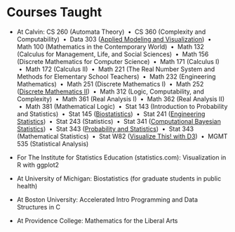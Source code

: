 
\pagebreak[1]

# Courses Taught

<!-- ```{r teaching-experience}
ezpickr::pick("data/teaching-experience.xlsx") %>%
  tidyr::fill(-why) %>%
  vitae::detailed_entries(what, when, with, where, why)
``` -->

* At Calvin: 
CS 260 (Automata Theory) $\ \bullet\ $
CS 360 (Complexity and Computability) $\ \bullet\ $
Data 303 ([Applied Modeling and Visualization](https://rpruim.github.io/ds303/S22/)) $\ \bullet\ $
Math 100 (Mathematics in the Contemporary World) $\ \bullet\ $ 
Math 132 (Calculus for Management, Life, and Social Sciences) $\ \bullet\ $ 
Math 156 (Discrete  Mathematics for Computer Science) $\ \bullet\ $ 
Math 171 (Calculus I) $\ \bullet\ $ 
Math 172 (Calculus II) $\ \bullet\ $ 
Math 221 (The Real Number System and Methods for Elementary School Teachers) $\ \bullet\ $
Math 232 (Engineering Mathematics) $\ \bullet\ $
Math 251 (Discrete Mathematics I) $\ \bullet\ $ 
Math 252 ([Discrete Mathematics II](https://rpruim.github.io/m252/S22/)) $\ \bullet\ $
Math 312 (Logic, Computability, and Complexity) $\ \bullet\ $
Math 361 (Real Analysis I) $\ \bullet\ $
Math 362 (Real Analysis II) $\ \bullet\ $
Math 381 (Mathematical Logic) $\ \bullet\ $
Stat 143 (Introduction to Probability and Statistics) $\ \bullet\ $
Stat 145 ([Biostatistics](https://rpruim.github.io/s145/F20/)) $\ \bullet\ $
Stat 241 ([Engineering Statistics](https://rpruim.github.io/s241/W21/)) $\ \bullet\ $
Stat 243 (Statistics) $\ \bullet\ $
Stat 341 ([Computational Bayesian Statistics](https://rpruim.github.io/s341/S21/)) $\ \bullet\ $
Stat 343 ([Probability and Statistics](https://rpruim.github.io/s343/F21/)) $\ \bullet\ $
Stat 343 (Mathematical Statistics) $\ \bullet\ $
Stat W82 ([Visualize This! with D3](https://rpruim.github.io/D3/)) $\ \bullet\ $
MGMT 535 (Statistical Analysis)

* For The Institute for Statistics Education (statistics.com): Visualization in R with ggplot2

* At University of Michigan: Biostatistics (for graduate students in public health) 

* At Boston University: Accelerated Intro Programming and Data Structures in C 

* At Providence College: Mathematics for the Liberal Arts
